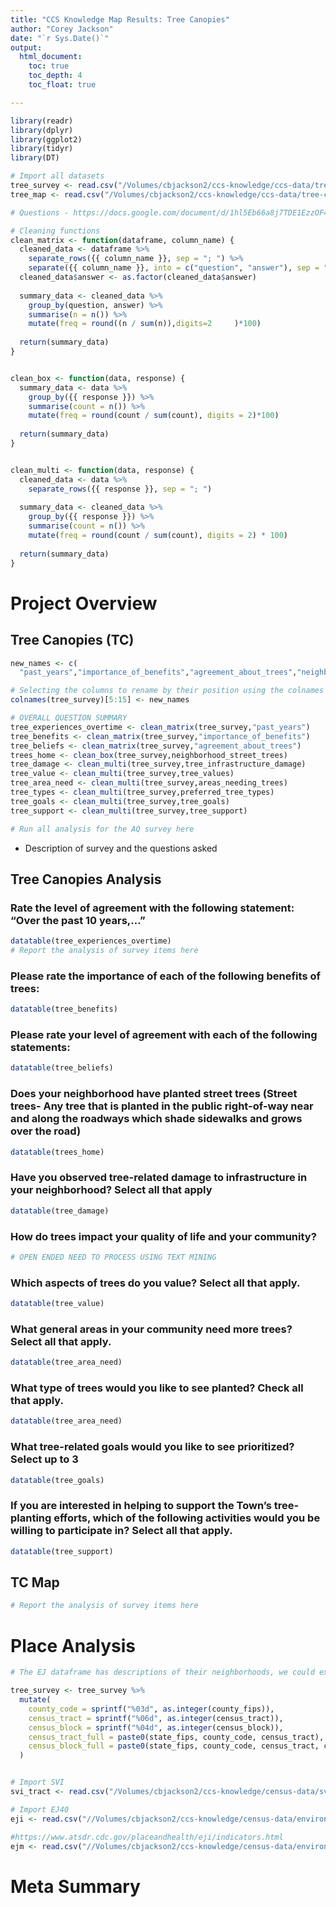 ```yaml
---
title: "CCS Knowledge Map Results: Tree Canopies"
author: "Corey Jackson"
date: "`r Sys.Date()`"
output:
  html_document:
    toc: true
    toc_depth: 4
    toc_float: true

---
```


```r
library(readr)
library(dplyr)
library(ggplot2)
library(tidyr)
library(DT)

# Import all datasets
tree_survey <- read.csv("/Volumes/cbjackson2/ccs-knowledge/ccs-data/tree-canopy/tree_survey.csv")
tree_map <- read.csv("/Volumes/cbjackson2/ccs-knowledge/ccs-data/tree-canopy/tree_map.csv")

# Questions - https://docs.google.com/document/d/1hl5Eb66a8j7TDE1EzzOF4eUjUguet5dMsw7UJydr_uY/edit

# Cleaning functions
clean_matrix <- function(dataframe, column_name) {
  cleaned_data <- dataframe %>%
    separate_rows({{ column_name }}, sep = "; ") %>%
    separate({{ column_name }}, into = c("question", "answer"), sep = " - ")
  cleaned_data$answer <- as.factor(cleaned_data$answer)
  
  summary_data <- cleaned_data %>%
    group_by(question, answer) %>%
    summarise(n = n()) %>%
    mutate(freq = round((n / sum(n)),digits=2     )*100)
  
  return(summary_data)
}


clean_box <- function(data, response) {
  summary_data <- data %>%
    group_by({{ response }}) %>%
    summarise(count = n()) %>%
    mutate(freq = round(count / sum(count), digits = 2)*100)
  
  return(summary_data)
}


clean_multi <- function(data, response) {
  cleaned_data <- data %>%
    separate_rows({{ response }}, sep = "; ")
  
  summary_data <- cleaned_data %>%
    group_by({{ response }}) %>%
    summarise(count = n()) %>%
    mutate(freq = round(count / sum(count), digits = 2) * 100)
  
  return(summary_data)
}
```

# Project Overview

## Tree Canopies (TC)
```r
new_names <- c(
  "past_years","importance_of_benefits","agreement_about_trees","neighborhood_street_trees","tree_infrastructure_damage","tree_quality_life","tree_values","areas_needing_trees","preferred_tree_types","tree_goals","tree_support")

# Selecting the columns to rename by their position using the colnames function
colnames(tree_survey)[5:15] <- new_names

# OVERALL QUESTION SUMMARY
tree_experiences_overtime <- clean_matrix(tree_survey,"past_years")
tree_benefits <- clean_matrix(tree_survey,"importance_of_benefits")
tree_beliefs <- clean_matrix(tree_survey,"agreement_about_trees")
trees_home <- clean_box(tree_survey,neighborhood_street_trees)
tree_damage <- clean_multi(tree_survey,tree_infrastructure_damage)
tree_value <- clean_multi(tree_survey,tree_values)
tree_area_need <- clean_multi(tree_survey,areas_needing_trees)
tree_types <- clean_multi(tree_survey,preferred_tree_types)
tree_goals <- clean_multi(tree_survey,tree_goals)
tree_support <- clean_multi(tree_survey,tree_support)

# Run all analysis for the AQ survey here

```

- Description of survey and the questions asked


## Tree Canopies Analysis

### Rate the level of agreement with the following statement: "Over the past 10 years,..." 

```r
datatable(tree_experiences_overtime)
# Report the analysis of survey items here
```

### Please rate the importance of each of the following benefits of trees:

```r
datatable(tree_benefits)
```

### Please rate your level of agreement with each of the following statements:

```r
datatable(tree_beliefs)
```

### Does your neighborhood have planted street trees (Street trees- Any tree that is planted in the public right-of-way near and along the roadways which shade sidewalks and grows over the road)

```r
datatable(trees_home)
```

### Have you observed tree-related damage to infrastructure in your neighborhood? Select all that apply
```r
datatable(tree_damage)
```

### How do trees impact your quality of life and your community?
```r
# OPEN ENDED NEED TO PROCESS USING TEXT MINING
```

### Which aspects of trees do you value? Select all that apply.
```r
datatable(tree_value)
```


### What general areas in your community need more trees? Select all that apply.

```r
datatable(tree_area_need)
```

### What type of trees would you like to see planted? Check all that apply.

```r
datatable(tree_area_need)
```

### What tree-related goals would you like to see prioritized? Select up to 3

```r
datatable(tree_goals)
```

### If you are interested in helping to support the Town's tree-planting efforts, which of the following activities would you be willing to participate in? Select all that apply.

```r
datatable(tree_support)

```

## TC Map
```r

# Report the analysis of survey items here

```

# Place Analysis 
```r

# The EJ dataframe has descriptions of their neighborhoods, we could examine perceptions and solutions. We might need to highlight contrasting (interesting) insights. Depending on match, we could make argument for more knowledge about harms

tree_survey <- tree_survey %>%
  mutate(
    county_code = sprintf("%03d", as.integer(county_fips)),
    census_tract = sprintf("%06d", as.integer(census_tract)),
    census_block = sprintf("%04d", as.integer(census_block)),
    census_tract_full = paste0(state_fips, county_code, census_tract),
    census_block_full = paste0(state_fips, county_code, census_tract, census_block),
  )


# Import SVI 
svi_tract <- read.csv("/Volumes/cbjackson2/ccs-knowledge/census-data/svi/svi-wi-tract.csv")

# Import EJ40
eji <- read.csv("//Volumes/cbjackson2/ccs-knowledge/census-data/environmental/eji-wisconsin.csv")

#https://www.atsdr.cdc.gov/placeandhealth/eji/indicators.html
ejm <- read.csv("//Volumes/cbjackson2/ccs-knowledge/census-data/environmental/ejm-wisconsin.csv")


```


# Meta Summary

